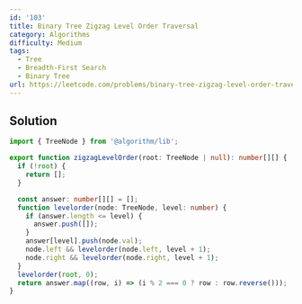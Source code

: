 ```yaml
---
id: '103'
title: Binary Tree Zigzag Level Order Traversal
category: Algorithms
difficulty: Medium
tags:
  - Tree
  - Breadth-First Search
  - Binary Tree
url: https://leetcode.com/problems/binary-tree-zigzag-level-order-traversal
---
```


## Solution

```typescript filename="solution.ts" copy
import { TreeNode } from '@algorithm/lib';

export function zigzagLevelOrder(root: TreeNode | null): number[][] {
  if (!root) {
    return [];
  }

  const answer: number[][] = [];
  function levelorder(node: TreeNode, level: number) {
    if (answer.length <= level) {
      answer.push([]);
    }
    answer[level].push(node.val);
    node.left && levelorder(node.left, level + 1);
    node.right && levelorder(node.right, level + 1);
  }
  levelorder(root, 0);
  return answer.map((row, i) => (i % 2 === 0 ? row : row.reverse()));
}
```
